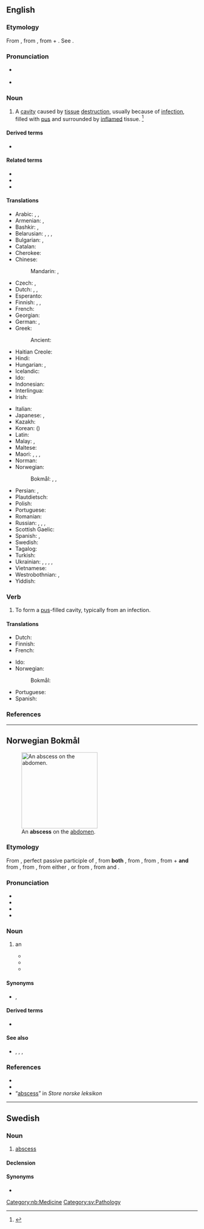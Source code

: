 ==English==
{{wikipedia}}

===Etymology===
From {{der|en|la|abscessus||a going away; gathering of humors, abscess}}, from {{m|la|abscēdō||go away, depart}}, from {{m|la|abs||away from}} + {{m|la|cēdō||go}}. See {{m|en|cede}}.

===Pronunciation===
* {{a|US}} {{IPA|en|/ˈæbsɛs/|/ˈæbsɪs/}}
* {{audio|en|en-uk-abscess.ogg|Audio (UK)}}

===Noun===
{{en-noun}}

# {{lb|en|pathology}} A [[cavity]] caused by [[tissue]] [[destruction]], usually because of [[infection]], filled with [[pus]] and surrounded by [[inflamed]] tissue. {{defdate|First attested in the mid 16<sup>th</sup> century.}}<ref name=SOED>{{R:SOED5|page=8}}</ref>

====Derived terms====
* {{l|en|cold abscess}}

====Related terms====
* {{l|en|boil}} <!-- near synonym -->
* {{l|en|carbuncle}} <!-- near synonym -->
* {{l|en|pustule}} <!-- near synonym -->

====Translations====
{{trans-top|cavity filled with pus}}
* Arabic: {{t|ar|دُمَّل|m}}, {{t|ar|خُرَاج|m}}, {{t|ar|خُرَّاج|m}}
* Armenian: {{t+|hy|թարախակույտ}}, {{t+|hy|պալար}}
* Bashkir: {{t|ba|шеш}}, {{t|ba|шешек}}
* Belarusian: {{t|be|гнайні́к|m}}, {{t|be|ве́рад|m}}, {{t|be|нары́ў|m}}, {{t|be|абсцэ́с|m}}
* Bulgarian: {{t+|bg|абсце́с|m}}, {{t+|bg|ци́рей|m}}
* Catalan: {{t|ca|abscés|m}}
* Cherokee: {{t|chr|ᏚᏍᏗ}}
* Chinese:
*: Mandarin: {{t+|cmn|膿腫|sc=Hani}}, {{t+|cmn|脓肿|tr=nóngzhǒng|sc=Hani}}
* Czech: {{t+|cs|absces|m}}, {{t|cs|hnisavý vřed|m}}
* Dutch: {{t+|nl|abces|n}}, {{t+|nl|etterbuil|m}}, {{t|nl|ettergezwel|n}}
* Esperanto: {{t+|eo|absceso}}
* Finnish: {{t+|fi|paise}}, {{t+|fi|märkäpesäke}}, {{t+|fi|absessi}}
* French: {{t+|fr|abcès|m}}
* Georgian: {{t|ka|აბსცესი}}
* German: {{t+|de|Abszess|m}}, {{t|de|Eiterbeule|f}}
* Greek: {{t+|el|απόστημα|n}}
*: Ancient: {{t|grc|δοθιήν|m}}
* Haitian Creole: {{t|ht|apse|m}}
* Hindi: {{t+|hi|विद्रधि}}
* Hungarian: {{t+|hu|tályog}}, {{t+|hu|kelés}}
* Icelandic: {{t+|is|kýli|n}}
* Ido: {{t+|io|abceso}}
* Indonesian: {{t+|id|abses}}
* Interlingua: {{t|ia|abscesso}}
* Irish: {{t|ga|easpa|f}}
{{trans-mid}}
* Italian: {{t+|it|ascesso|m}}
* Japanese: {{t+|ja|膿瘍|tr=nōyō|sc=Jpan}}, {{t|ja|腫れ物|tr=[[はれもの]], haremono|sc=Jpan}}
* Kazakh: {{t|kk|іріңдік}}
* Korean: {{t|ko|농양}} ({{t+|ko|膿瘍}})
* Latin: {{t|la|vomica|f}}
* Malay: {{t|ms|bisul}}, {{t+|ms|abses}}
* Maltese: {{t|mt|pustuletta}}
* Maori: {{t|mi|tāpoa}}, {{t|mi|whēwhē}}, {{t|mi|maiao}}, {{t|mi|tuma}}
* Norman: {{t|nrf|abcès|m}}
* Norwegian:
*: Bokmål: {{t+|nb|abscess|m}}, {{t|nb|byll|m}}, {{t|nb|verkebyll|m}}
* Persian: {{t+|fa|دمل|tr=domal}}, {{t+|fa|آبسه|tr=âbse}}
* Plautdietsch: {{t|pdt|Schwäa|n}}
* Polish: {{t+|pl|ropień|m-in}}
* Portuguese: {{t+|pt|abscesso|m}}
* Romanian: {{t+|ro|abces|n}}
* Russian: {{t+|ru|гнойни́к|m}}, {{t+|ru|гнойничо́к|m}} {{q|diminutive}}, {{t+|ru|нары́в|m}}, {{t+|ru|абсце́сс|m}}
* Scottish Gaelic: {{t|gd|neasgaid|f}}
* Spanish: {{t+|es|absceso|m}}, {{t+|es|flemón|m}} {{gloss|gums}}
* Swedish: {{t+|sv|abscess|c}}
* Tagalog: {{t|tl|naknak}}
* Turkish: {{t+|tr|apse}}
* Ukrainian: {{t|uk|гнійни́к|m}}, {{t|uk|гноя́к|m}}, {{t|uk|гноя́нка|f}}, {{t|uk|нари́в|m}}, {{t+|uk|абсце́с|m}}
* Vietnamese: {{t+|vi|áp-xe}}
* Westrobothnian: {{t|gmq-bot|burning|f}}, {{t|gmq-bot|bód|m}}
* Yiddish: {{t|yi|געשוויר|n}}
{{trans-bottom}}

===Verb===
{{en-verb}}

# {{lb|en|intransitive}} To form a [[pus]]-filled cavity, typically from an infection.

====Translations====
{{trans-top|to form an abscess}}
* Dutch: {{t|nl|een abces vormen}}
* Finnish: {{t+|fi|märkiä}}
* French: {{t+|fr|abcéder}}
{{trans-mid}}
* Ido: {{t|io|abceseskar}}
* Norwegian:
*: Bokmål: {{t|nb|abscedere}}
* Portuguese: {{t+|pt|absceder}}
* Spanish: {{t|es|absceder}}
{{trans-bottom}}

===References===
<references/>

----

==Norwegian Bokmål==
{{wp|lang=nb|Verkebyll}}
[[Image:One of the melioidosis abscesses on the abdomen.jpg|200px|thumb|An '''abscess''' on the [[abdomen]].]]

===Etymology===
{{root|nb|ine-pro|*sed-}}
From {{der|nb|la|abscessus||departed, withdrawn, retreated}}, perfect passive participle of {{m|la|abscēdō||I go away, depart}}, from '''both''' {{m|la|ab-||away from, off, from}}, from {{der|nb|la|ab||from, away from, on, in}}, from {{der|nb|itc-pro|*ab}}, from {{der|nb|ine-pro|*h₂epó||off, away}} + '''and''' from {{m|la|cēdō||I go}}, from {{der|nb|itc-pro|*kezdō}}, from either {{n|ine-pro|*ḱyesdʰ-||to drive away; to go away}}, or from {{m|ine-pro|*ḱye}}, from {{m|ine-pro|*ḱe|pos=deictic particle}} and {{m|ine-pro|*sed-||to sit}}.

===Pronunciation===
* {{IPA|nb|/abˈsɛs/|/apˈsɛs/}}
* {{audio|nb|NB - Pronunciation of Norwegian Bokmål «abscess».ogg|Audio}}
* {{rhymes|nb|ɛs}}
* {{hyph|nb|ab|scess}}

===Noun===
{{nb-noun-m1}}

# {{lb|nb|pathology}} an {{l|en|abscess}} {{q|a [[cavity]] caused by [[tissue]] [[destruction]], usually because of [[infection]], filled with [[pus]] and surrounded by [[inflamed]] tissue.}}
#* {{quote-book|nb|year=1845|author={{w|Henrik Wergeland}}|title=Samlede Skrifter III,1|page=193|passage=en fæl absces|t=a nasty abscess}}
#* {{quote-book|nb|year=2010|author={{w|Lars Saabye Christensen}}|title=Bernhard Hvals forsnakkelser|passage=jeg saumfarte foten hans enda en gang og nå fant jeg en abscess ved hælen, hard som en kastanje|t=I scoured his foot once more and now I found an abscess at the heel, hard as a chestnut}}
#* {{quote-book|nb|year=2010|author={{w|Nina Lykke}}|title=Full spredning|page=13|passage=jeg har tømt absesser som har sprutet ned … tak og vegger|t=I have emptied abscesses that have splashed down… ceilings and walls}}

====Synonyms====
* {{l|nb|byll||abscesss}}, {{l|nb|verkebyll||inflamed abscesss}}

====Derived terms====
* {{l|nb|hjerneabscess||brain abscess}}

====See also====
* {{l|nb|kvise||zit}}, {{l|nb|akne||acne}}, {{l|nb|svulst||tumor, growth}}, {{l|nb|tumor||tumor}}

===References===
* {{R:The Bokmål Dictionary}}
* {{R:NAOB}}
* “[http://www.snl.no/abscess abscess]” in ''Store norske leksikon'' 

[[Category:nb:Medicine]]

----

==Swedish==

===Noun===
{{sv-noun|c}}

# {{lb|sv|pathology}} [[#English|abscess]]

====Declension====
{{sv-infl-noun-c-er|genitive=}}

====Synonyms====
* {{l|sv|böld}}

[[Category:sv:Pathology]]